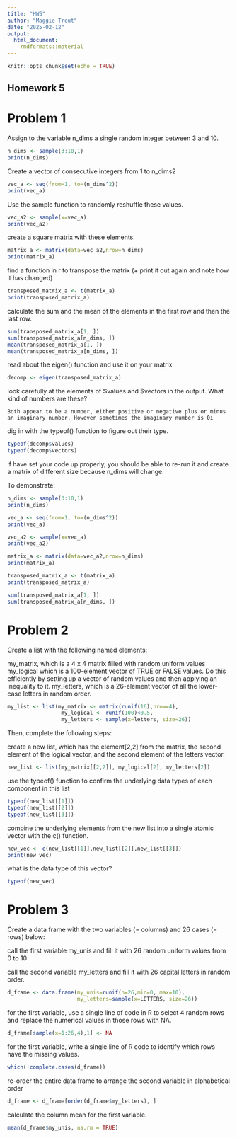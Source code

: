 ```yaml
---
title: "HW5"
author: "Maggie Trout"
date: "2025-02-12"
output: 
  html_document: 
    rmdformats::material
---
```


```r
knitr::opts_chunk$set(echo = TRUE)
```
## Homework 5


# Problem 1 


Assign to the variable n_dims a single random integer between 3 and 10.
```r

n_dims <- sample(3:10,1)
print(n_dims)
```

Create a vector of consecutive integers from 1 to n_dims2
```r
vec_a <- seq(from=1, to=(n_dims^2))
print(vec_a)
```

Use the sample function to randomly reshuffle these values.
```r
vec_a2 <- sample(x=vec_a)
print(vec_a2)
```

create a square matrix with these elements.
```r
matrix_a <- matrix(data=vec_a2,nrow=n_dims)
print(matrix_a)
```

find a function in r to transpose the matrix (+ print it out again and note how it has changed)
```r
transposed_matrix_a <- t(matrix_a)
print(transposed_matrix_a)
```

calculate the sum and the mean of the elements in the first row and then the last row.

```r
sum(transposed_matrix_a[1, ])
sum(transposed_matrix_a[n_dims, ])
mean(transposed_matrix_a[1, ])
mean(transposed_matrix_a[n_dims, ])
```

read about the eigen() function and use it on your matrix
```r
decomp <- eigen(transposed_matrix_a)
```

look carefully at the elements of $values and $vectors in the output. What kind of numbers are these?
```
Both appear to be a number, either positive or negative plus or minus an imaginary number. However sometimes the imaginary number is 0i 
```

dig in with the typeof() function to figure out their type.

```r
typeof(decomp$values)
typeof(decomp$vectors)
```

if have set your code up properly, you should be able to re-run it and create a matrix of different size because n_dims will change.

To demonstrate:
```r
n_dims <- sample(3:10,1)
print(n_dims)

vec_a <- seq(from=1, to=(n_dims^2))
print(vec_a)

vec_a2 <- sample(x=vec_a)
print(vec_a2)

matrix_a <- matrix(data=vec_a2,nrow=n_dims)
print(matrix_a)

transposed_matrix_a <- t(matrix_a)
print(transposed_matrix_a)

sum(transposed_matrix_a[1, ])
sum(transposed_matrix_a[n_dims, ])
```

# Problem 2

Create a list with the following named elements:

my_matrix, which is a 4 x 4 matrix filled with random uniform values
my_logical which is a 100-element vector of TRUE or FALSE values. Do this efficiently by setting up a vector of random values and then applying an inequality to it.
my_letters, which is a 26-element vector of all the lower-case letters in random order.

```r
my_list <- list(my_matrix <- matrix(runif(16),nrow=4), 
                 my_logical <- runif(100)<0.5, 
                 my_letters <- sample(x=letters, size=26))
```

Then, complete the following steps:

create a new list, which has the element[2,2] from the matrix, the second element of the logical vector, and the second element of the letters vector.
```r
new_list <- list(my_matrix[[2,2]], my_logical[2], my_letters[2])
```
use the typeof() function to confirm the underlying data types of each component in this list
```r
typeof(new_list[[1]])
typeof(new_list[[2]])
typeof(new_list[[3]])
```
combine the underlying elements from the new list into a single atomic vector with the c() function.
```r
new_vec <- c(new_list[[1]],new_list[[2]],new_list[[3]])
print(new_vec)
```
what is the data type of this vector?
```r
typeof(new_vec)
```

# Problem 3 
Create a data frame with the two variables (= columns) and 26 cases (= rows) below:

call the first variable my_unis and fill it with 26 random uniform values from 0 to 10

call the second variable my_letters and fill it with 26 capital letters in random order.
```r
d_frame <- data.frame(my_unis=runif(n=26,min=0, max=10),
                      my_letters=sample(x=LETTERS, size=26))
```
for the first variable, use a single line of code in R to select 4 random rows and replace the numerical values in those rows with NA.
```r
d_frame[sample(x=1:26,4),1] <- NA
```
for the first variable, write a single line of R code to identify which rows have the missing values.
```r
which(!complete.cases(d_frame))
```
re-order the entire data frame to arrange the second variable in alphabetical order
```r
d_frame <- d_frame[order(d_frame$my_letters), ]
```
calculate the column mean for the first variable.
```r
mean(d_frame$my_unis, na.rm = TRUE)
```
